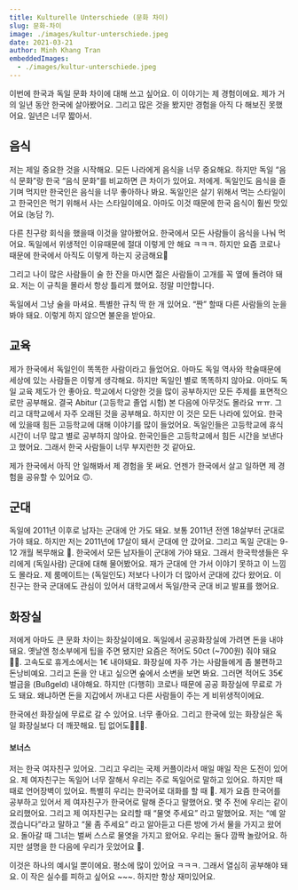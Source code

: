 ```yaml
---
title: Kulturelle Unterschiede (문화 차이)
slug: 문화-차이
image: ./images/kultur-unterschiede.jpeg
date: 2021-03-21
author: Minh Khang Tran
embeddedImages:
  - ./images/kultur-unterschiede.jpeg
---
```



<GatsbyImage
  image={getImage(props.embeddedImages[0])}
  alt={props.embeddedImages[0].name}
  className="post-img"
/>

이번에 한국과 독일 문화 차이에 대해 쓰고 싶어요. 이 이야기는 제 경험이에요. 제가 거의 일년 동안 한국에 살아봤어요. 그리고 많은 것을 봤지만 경험을 아직 다 해보진 못했어요. 일년은 너무 짧아서.

## 음식

저는 제일 중요한 것을 시작해요. 모든 나라에게 음식을 너무 중요해요. 하지만 독일 “음식 문화”랑 한국 “음식 문화”를 비교하면 큰 차이가 있어요. 저에게. 독일인도 음식을 즐기며 먹지만 한국인은 음식을 너무 좋아하나 봐요. 독일인은 살기 위해서 먹는 스타일이고 한국인은 먹기 위해서 사는 스타일이에요. 아마도 이것 때문에 한국 음식이 훨씬 맛있어요 (농담 ?).

다른 친구랑 회식을 했을때 이것을 알아봤어요. 한국에서 모든 사람들이 음식을 나눠 먹어요. 독일에서 위생적인 이유때문에 절대 이렇게 안 해요 ㅋㅋㅋ. 하지만 요즘 코로나 때문에 한국에서 아직도 이렇게 하는지 궁금해요🤔

그리고 나이 많은 사람들이 술 한 잔을 마시면 젊은 사람들이 고개를 꼭 옆에 돌려야 돼요. 저는 이 규칙을 몰라서 항상 틀리게 했어요. 정말 미안합니다.

독일에서 그냥 술을 마셔요. 특별한 규칙 딱 한 개 있어요. “짠” 할때 다른 사람들의 눈을 봐야 돼요. 이렇게 하지 않으면 불운을 받아요.

## 교육

제가 한국에서 독일인이 똑똑한 사람이라고 들었어요. 아마도 독일 역사와 학술때문에 세상에 있는 사람들은 이렇게 생각해요. 하지만 독일인 별로 똑똑하지 않아요. 아마도 독일 교육 제도가 안 좋아요. 학교에서 다양한 것을 많이 공부하지만 모든 주제를 표면적으로만 공부해요. 결국 Abitur (고등학교 졸업 시험) 본 다음에 아무것도 몰라요 ㅠㅠ. 그리고 대학교에서 자주 오래된 것을 공부해요. 하지만 이 것은 모든 나라에 있어요. 한국에 있을때 힘든 고등학교에 대해 이야기를 많이 들었어요. 독일인들은 고등학교에 휴식 시간이 너무 많고 별로 공부하지 않아요. 한국인들은 고등학교에서 힘든 시간을 보낸다고 했어요. 그래서 한국 사람들이 너무 부지런한 것 같아요.

제가 한국에서 아직 안 일해봐서 제 경험을 못 써요. 언젠가 한국에서 살고 일하면 제 경험을 공유할 수 있어요 🙃.

## 군대

독일에 2011년 이후로 남자는 군대에 안 가도 돼요. 보통 2011년 전엔 18살부터 군대로 가야 돼요. 하지만 저는 2011년에 17살이 돼서 군대에 안 갔어요. 그리고 독일 군대는 9-12 개월 복무해요 🤔. 한국에서 모든 남자들이 군대에 가야 돼요. 그래서 한국학생들은 우리에게 (독일사람) 군대에 대해 물어봤어요. 재가 군대에 안 가서 이야기 못하고 이 느낌도 몰라요. 제 룸메이트는 (독일인도) 저보다 나이가 더 많아서 군대에 갔다 왔어요. 이 친구는 한국 군대에도 관심이 있어서 대학교에서 독일/한국 군대 비교 발표를 했어요.

## 화장실

저에게 아마도 큰 문화 차이는 화장실이에요. 독일에서 공공화장실에 가려면 돈을 내야 돼요. 옛날엔 청소부에게 팁을 주면 됐지만 요즘은 적어도 50ct (~700원) 줘야 돼요🤦🏻. 고속도로 휴게소에서는 1€ 내야돼요. 화장실에 자주 가는 사람들에게 좀 불편하고 돈낭비예요. 그리고 돈을 안 내고 싶으면 숲에서 소변을 보면 봐요. 그러면 적어도 35€ 벌금을 (Bußgeld) 내야해요. 하지만 (다행히) 코로나 때문에 공공 화장실에 무료로 가도 돼요. 왜냐하면 돈을 지갑에서 꺼내고 다른 사람들이 주는 게 비위생적이에요.

한국에선 화장실에 무료로 갈 수 있어요. 너무 좋아요. 그리고 한국에 있는 화장실은 독일 화장실보다 더 깨끗해요. 팁 없어도💁🏻‍♂️.

#### 보너스

저는 한국 여자친구 있어요. 그리고 우리는 국제 커플이라서 매일 매일 작은 도전이 있어요. 제 여자친구는 독일어 너무 잘해서 우리는 주로 독일어로 말하고 있어요. 하지만 때때로 언어장벽이 있어요. 특별히 우리는 한국어로 대화를 할 때 🥲. 제가 요즘 한국어를 공부하고 있어서 제 여자친구가 한국어로 말해 준다고 말했어요. 몇 주 전에 우리는 같이 요리했어요. 그리고 제 여자친구는 요리할 때 “물엿 주세요” 라고 말했어요. 저는 “예 알겠습니다”라고 말하고 “물 좀 주세요” 라고 알아듣고 다른 방에 가서 물을 가지고 왔어요. 돌아갈 때 그녀는 벌써 스스로 물엿을 가지고 왔어요. 우리는 둘다 깜짝 놀랐어요. 하지만 설명을 한 다음에 우리가 웃었어요 🥲.

이것은 하나의 예시일 뿐이에요. 평소에 많이 있어요 ㅋㅋㅋ. 그래서 열심히 공부해야 돼요. 이 작은 실수를 피하고 싶어요 ~~~. 하지만 항상 재미있어요.
